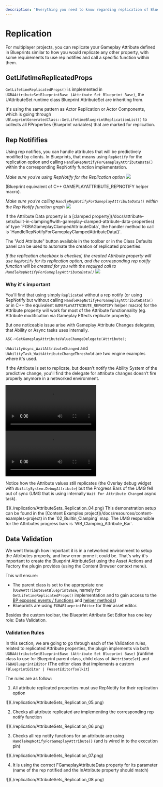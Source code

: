 ```yaml
---
description: 'Everything you need to know regarding replication of Blueprint defined Gameplay Attributes'
---
```



# Replication

For multiplayer projects, you can replicate your Gameplay Attribute defined in Blueprints similar to how you would replicate any other property, with some requirements to use rep notifies and call a specific function within them.

## GetLifetimeReplicatedProps

`GetLifetimeReplicatedProps()` is implemented in `UGBAAttributeSetBlueprintBase (Attribute Set Blueprint Base)`, the UAttributeSet runtime class Blueprint AttributeSet are inheriting from.

It's using the same pattern as Actor Replication or Actor Components, which is going through `UBlueprintGeneratedClass::GetLifetimeBlueprintReplicationList()` to collects all FProperties (Blueprint variables) that are marked for replication.

## Rep Notififies

Using rep notifies, you can handle attributes that will be predictively modified by clients. In Blueprints, that means using `RepNotify` for the replication option and calling `HandleRepNotifyForGameplayAttributeData()` within the corresponding RepNotify function implementation.

*Make sure you're using RepNotify for the Replication option*
<Zoom>
![](./replication/AttributeSets_Replication_01.png)
</Zoom>


(Blueprint equivalent of C++ GAMEPLAYATTRIBUTE_REPNOTIFY helper macro).

*Make sure you're calling `HandleRepNotifyForGameplayAttributeData()` within the Rep Notify function graph*
<Zoom>
![](./replication/AttributeSets_Replication_02.png)
</Zoom>

<Callout type="default">
If the Attribute Data property is a [clamped property](/docs/attribute-sets/built-in-clamping#with-gameplay-clamped-attribute-data-properties) of type `FGBAGameplayClampedAttributeData`, the handler method to call is `HandleRepNotifyForGameplayClampedAttributeData()`.
</Callout>

The "Add Attribute" button available in the toolbar or in the Class Defaults panel can be used to automate the creation of replicated properties.

*If the replication checkbox is checked, the created Attribute property will use `RepNotify` for its replication option, and the corresponding rep notify function will be created for you with the required call to `HandleRepNotifyForGameplayAttributeData()`*
<Zoom>
![](./replication/AttributeSets_Replication_03.png)
</Zoom>

### Why it's important

You'll find that using simply `Replicated` without a rep notify (or using RepNotify but without calling `HandleRepNotifyForGameplayAttributeData()` or in C++ the equivalent `GAMEPLAYATTRIBUTE_REPNOTIFY` helper macro) for the Attribute property will work for most of the Attribute functionnality (eg. Attribute modification via Gameplay Effects replicate properly).

But one noticeable issue arise with Gameplay Attribute Changes delegates, that Ability or Async tasks uses internally.

```cpp
ASC->GetGameplayAttributeValueChangeDelegate(Attribute);
```

`UAbilityAsync_WaitAttributeChanged` and `UAbilityTask_WaitAttributeChangeThreshold` are two engine examples where it's used.

If the Attribute is set to replicate, but doesn't notify the Ability System of the predictive change, you'll find the delegate for attribute changes doesn't fire properly anymore in a networked environment.

<Video src="/videos/attribute_rep_notify_01.mp4">
*First video with correct replication option and rep notify*
</Video>

<Video src="/videos/attribute_rep_notify_02.mp4">
*Second video with incorrect replication option (only Replicated), or with a Rep Notify that omits the call to `HandleRepNotifyForGameplayAttributeData()`.*
</Video>

Notice how the Attribute values still replicates (the Overlay debug widget with `AbilitySystem.DebugAttribute`) but the Progress Bars of the UMG fell out of sync (UMG that is using internally `Wait For Attribute Changed` async task).

<Zoom>
![](./replication/AttributeSets_Replication_04.png)
</Zoom>

<Callout type="info">
This demonstration setup can be found in the [Content Examples project](/docs/resources/content-examples-project) in the `02_Builtin_Clamping` map. The UMG responsible for the Attributes progress bars is `WB_Clamping_Attribute_Bar`.
</Callout>

## Data Validation

We went through how important it is in a networked environment to setup the Attributes properly, and how error-prone it could be. That's why it's important to create the Blueprint AttributeSet using the Asset Actions and Factory the plugin provides (using the Content Browser context menu).

This will ensure:

* The parent class is set to the appropriate one (`UGBAAttributeSetBlueprintBase`, namely for `GetLifetimeReplicatedProps()` implementation and to gain access to the [BP exposed events / functions](/docs/attribute-sets/interactions-with-gameplay-effects) and [helper methods](/docs/attribute-sets/helper-methods))
* Blueprints are using `FGBABlueprintEditor` for their asset editor.

Besides the custom toolbar, the Blueprint Attribute Set Editor has one key role: Data Validation.

### Validation Rules

In this section, we are going to go through each of the Validation rules, related to replicated Attribute properties, the plugin implements via both `UGBAAttributeSetBlueprintBase (Attribute Set Blueprint Base)` (runtime class to use for Blueprint parent class, child class of `UAttributeSet`) and `FGBABlueprintEditor` (The editor class that implements a custom `FBlueprintEditor | FAssetEditorToolkit`)

The rules are as follow:

1. All attribute replicated properties must use RepNotify for their replication option

<Zoom>
![](./replication/AttributeSets_Replication_05.png)
</Zoom>

2. Checks all attribute replicated are implementing the corresponding rep notify function

<Zoom>
![](./replication/AttributeSets_Replication_06.png)
</Zoom>

3. Checks all rep notify functions for an attribute are using `HandleRepNotifyForGameplayAttribute()` (and is wired in to the execution pin)

<Zoom>
![](./replication/AttributeSets_Replication_07.png)
</Zoom>

4. It is using the correct FGameplayAttributeData property for its parameter (name of the rep notified and the InAttribute property should match)

<Zoom>
![](./replication/AttributeSets_Replication_08.png)
</Zoom>
